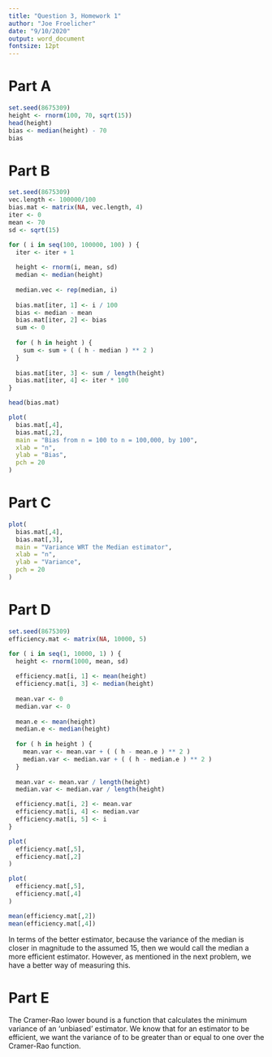 ```yaml
---
title: "Question 3, Homework 1"
author: "Joe Froelicher"
date: "9/10/2020"
output: word_document
fontsize: 12pt
---
```

# Part A
``` r
set.seed(8675309)
height <- rnorm(100, 70, sqrt(15))
head(height)
bias <- median(height) - 70
bias
```

# Part B
``` r
set.seed(8675309)
vec.length <- 100000/100
bias.mat <- matrix(NA, vec.length, 4)
iter <- 0
mean <- 70
sd <- sqrt(15)

for ( i in seq(100, 100000, 100) ) {
  iter <- iter + 1
  
  height <- rnorm(i, mean, sd)
  median <- median(height)
  
  median.vec <- rep(median, i)
  
  bias.mat[iter, 1] <- i / 100
  bias <- median - mean
  bias.mat[iter, 2] <- bias
  sum <- 0
  
  for ( h in height ) {
    sum <- sum + ( ( h - median ) ** 2 )
  }
  
  bias.mat[iter, 3] <- sum / length(height)
  bias.mat[iter, 4] <- iter * 100
}

head(bias.mat)

plot(
  bias.mat[,4],
  bias.mat[,2],
  main = "Bias from n = 100 to n = 100,000, by 100",
  xlab = "n",
  ylab = "Bias",
  pch = 20
)

```

# Part C
``` r

plot(
  bias.mat[,4],
  bias.mat[,3],
  main = "Variance WRT the Median estimator",
  xlab = "n",
  ylab = "Variance",
  pch = 20
)
```

# Part D
``` r
set.seed(8675309)
efficiency.mat <- matrix(NA, 10000, 5)

for ( i in seq(1, 10000, 1) ) {
  height <- rnorm(1000, mean, sd)
  
  efficiency.mat[i, 1] <- mean(height)
  efficiency.mat[i, 3] <- median(height)
  
  mean.var <- 0
  median.var <- 0
  
  mean.e <- mean(height)
  median.e <- median(height)
  
  for ( h in height ) {
    mean.var <- mean.var + ( ( h - mean.e ) ** 2 )
    median.var <- median.var + ( ( h - median.e ) ** 2 )
  }
  
  mean.var <- mean.var / length(height)
  median.var <- median.var / length(height)

  efficiency.mat[i, 2] <- mean.var
  efficiency.mat[i, 4] <- median.var
  efficiency.mat[i, 5] <- i
}

plot(
  efficiency.mat[,5],
  efficiency.mat[,2]
)

plot(
  efficiency.mat[,5],
  efficiency.mat[,4]
)

mean(efficiency.mat[,2])
mean(efficiency.mat[,4])
```

In terms of the better estimator, because the variance of the median is closer in magnitude to the assumed 15, then we would call the median a more efficient estimator. However, as mentioned in the next problem, we have a better way of measuring this.

# Part E
The Cramer-Rao lower bound is a function that calculates the minimum variance of an 'unbiased' estimator. We know that for an estimator \theta to be efficient, we want the variance of \theta to be greater than or equal to one over the Cramer-Rao function.
